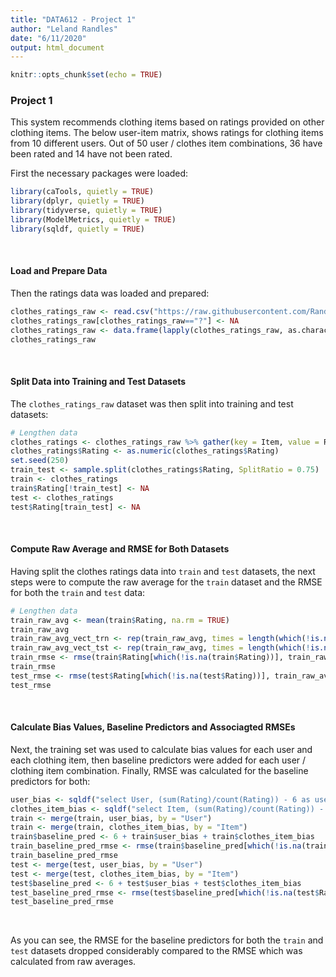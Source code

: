 ---
title: "DATA612 - Project 1"
author: "Leland Randles"
date: "6/11/2020"
output: html_document
---

```{r setup, include=FALSE}
knitr::opts_chunk$set(echo = TRUE)
```

### Project 1
  
This system recommends clothing items based on ratings provided on other clothing items. The below user-item matrix, shows ratings for clothing items from 10 different users. Out of 50 user / clothes item combinations, 36 have been rated and 14 have not been rated.  

First the necessary packages were loaded:  
  
```{r ip}
library(caTools, quietly = TRUE)
library(dplyr, quietly = TRUE)
library(tidyverse, quietly = TRUE)
library(ModelMetrics, quietly = TRUE)
library(sqldf, quietly = TRUE)
```
  
<br>

#### Load and Prepare Data  
  
Then the ratings data was loaded and prepared:  
  
```{r data_prep}
clothes_ratings_raw <- read.csv("https://raw.githubusercontent.com/Randles-CUNY/DATA612/master/Proj_1/clothes_ratings.csv")
clothes_ratings_raw[clothes_ratings_raw=="?"] <- NA
clothes_ratings_raw <- data.frame(lapply(clothes_ratings_raw, as.character), stringsAsFactors=FALSE)
clothes_ratings_raw
```  
  
<br>
  
#### Split Data into Training and Test Datasets  
  
The `clothes_ratings_raw` dataset was then split into training and test datasets:  
  
```{r train_test}
# Lengthen data
clothes_ratings <- clothes_ratings_raw %>% gather(key = Item, value = Rating, -User)
clothes_ratings$Rating <- as.numeric(clothes_ratings$Rating)
set.seed(250)
train_test <- sample.split(clothes_ratings$Rating, SplitRatio = 0.75)
train <- clothes_ratings
train$Rating[!train_test] <- NA
test <- clothes_ratings
test$Rating[train_test] <- NA
```  
  
<br>
  
#### Compute Raw Average and RMSE for Both Datasets  
  
Having split the clothes ratings data into `train` and `test` datasets, the next steps were to compute the raw average for the `train` dataset and the RMSE for both the `train` and `test` data:  
  
```{r avg_rmse}
# Lengthen data
train_raw_avg <- mean(train$Rating, na.rm = TRUE)
train_raw_avg
train_raw_avg_vect_trn <- rep(train_raw_avg, times = length(which(!is.na(train$Rating))))
train_raw_avg_vect_tst <- rep(train_raw_avg, times = length(which(!is.na(test$Rating))))
train_rmse <- rmse(train$Rating[which(!is.na(train$Rating))], train_raw_avg_vect_trn)
train_rmse
test_rmse <- rmse(test$Rating[which(!is.na(test$Rating))], train_raw_avg_vect_tst)
test_rmse
```  
  
<br> 
  
#### Calculate Bias Values, Baseline Predictors and Associagted RMSEs  
  
Next, the training set was used to calculate bias values for each user and each clothing item, then baseline predictors were added for each user / clothing item combination. Finally, RMSE was calculated for the baseline predictors for both:  
  
```{r bias}
user_bias <- sqldf("select User, (sum(Rating)/count(Rating)) - 6 as user_bias from train where Rating <> 'NA' group by User")
clothes_item_bias <- sqldf("select Item, (sum(Rating)/count(Rating)) - 6 as clothes_item_bias from train where Rating <> 'NA' group by Item")
train <- merge(train, user_bias, by = "User")
train <- merge(train, clothes_item_bias, by = "Item")
train$baseline_pred <- 6 + train$user_bias + train$clothes_item_bias
train_baseline_pred_rmse <- rmse(train$baseline_pred[which(!is.na(train$Rating))], train_raw_avg_vect_trn)
train_baseline_pred_rmse
test <- merge(test, user_bias, by = "User")
test <- merge(test, clothes_item_bias, by = "Item")
test$baseline_pred <- 6 + test$user_bias + test$clothes_item_bias
test_baseline_pred_rmse <- rmse(test$baseline_pred[which(!is.na(test$Rating))], train_raw_avg_vect_tst)
test_baseline_pred_rmse
```  
  
<br>  
  
As you can see, the RMSE for the baseline predictors for both the `train` and `test` datasets dropped considerably compared to the RMSE which was calculated from raw averages.  